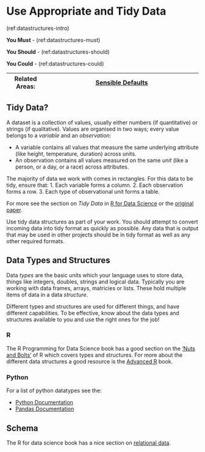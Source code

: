 # Use Appropriate and Tidy Data {#data_structure}

(ref:datastructures-intro)

**You Must** - (ref:datastructures-must)

**You Should** - (ref:datastructures-should)

**You Could** - (ref:datastructures-could)

|Related Areas: 	| [Sensible Defaults](#sensible_defaults)   |
|---------------	|------------------------------------------------------------|

## Tidy Data? {#tidy_data}
A dataset is a collection of values, usually either numbers (if quantitative) or strings (if qualitative). Values are organised in two ways; every value belongs to a *variable* and an *observation*:

* A variable contains all values that measure the same underlying attribute (like height, temperature, duration) across units.
* An observation contains all values measured on the same *unit* (like a person, or a day, or a race) across attributes.

The majority of data we work with comes in rectangles. For this data to be tidy, ensure that:
1. Each variable forms a column.
2. Each observation forms a row.
3. Each type of observational unit forms a table.

For more see the section on *Tidy Data* in [R for Data Science](https://r4ds.had.co.nz/tidy-data.html) or the [original paper](http://vita.had.co.nz/papers/tidy-data.pdf).

Use tidy data structures as part of your work. You should attempt to convert incoming data into tidy format as quickly as possible.
Any data that is output that may be used in other projects should be in tidy format as well as any other required formats.

## Data Types and Structures {#data_types}
Data *types* are the basic units which your language uses to store data, things like integers, doubles, strings and logical data. Typically you are working with data frames, arrays, matricies or lists. These hold multiple items of data in a data *structure*.

Different types and structures are used for different things, and have different capabilities. To be effective, know about the data types and structures available to you and use the right ones for the job!

### R
The R Programming for Data Science book has a good section on the ['Nuts and Bolts'](https://bookdown.org/rdpeng/rprogdatascience/r-nuts-and-bolts.html#r-objects) of R which covers types and structures.
For more about the different data structures a good resource is the [Advanced R ](http://adv-r.had.co.nz/Data-structures.html) book.

### Python
For a list of python datatypes see the:

* [Python Documentation](https://docs.python.org/3/library/datatypes.html)
* [Pandas Documentation](https://pandas.pydata.org/pandas-docs/stable/getting_started/dsintro.html)

## Schema {#schema}
The R for data science book has a nice section on [relational data](https://r4ds.had.co.nz/relational-data.html).

